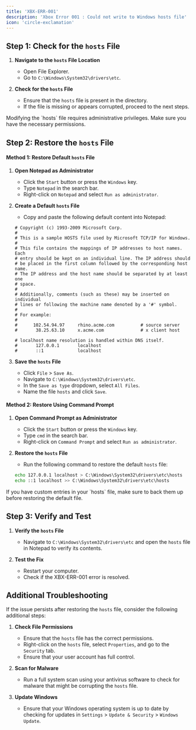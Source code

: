 ```yaml
---
title: 'XBX-ERR-001'
description: 'Xbox Error 001 : Could not write to Windows hosts file'
icon: 'circle-exclamation'
---
```


## Step 1: Check for the `hosts` File

1. **Navigate to the `hosts` File Location**
    - Open File Explorer.
    - Go to `C:\Windows\System32\drivers\etc`.

2. **Check for the `hosts` File**
    - Ensure that the `hosts` file is present in the directory.
    - If the file is missing or appears corrupted, proceed to the next steps.

<Warning>
Modifying the `hosts` file requires administrative privileges. Make sure you have the necessary permissions.
</Warning>

## Step 2: Restore the `hosts` File

#### Method 1: Restore Default `hosts` File

1. **Open Notepad as Administrator**
    - Click the `Start` button or press the `Windows` key.
    - Type `Notepad` in the search bar.
    - Right-click on `Notepad` and select `Run as administrator`.

2. **Create a Default `hosts` File**
    - Copy and paste the following default content into Notepad:

    ```plaintext
    # Copyright (c) 1993-2009 Microsoft Corp.
    #
    # This is a sample HOSTS file used by Microsoft TCP/IP for Windows.
    #
    # This file contains the mappings of IP addresses to host names. Each
    # entry should be kept on an individual line. The IP address should
    # be placed in the first column followed by the corresponding host name.
    # The IP address and the host name should be separated by at least one
    # space.
    #
    # Additionally, comments (such as these) may be inserted on individual
    # lines or following the machine name denoted by a '#' symbol.
    #
    # For example:
    #
    #      102.54.94.97     rhino.acme.com          # source server
    #       38.25.63.10     x.acme.com              # x client host

    # localhost name resolution is handled within DNS itself.
    #       127.0.0.1       localhost
    #       ::1             localhost
    ```

3. **Save the `hosts` File**
    - Click `File` > `Save As`.
    - Navigate to `C:\Windows\System32\drivers\etc`.
    - In the `Save as type` dropdown, select `All Files`.
    - Name the file `hosts` and click `Save`.

#### Method 2: Restore Using Command Prompt

1. **Open Command Prompt as Administrator**
    - Click the `Start` button or press the `Windows` key.
    - Type `cmd` in the search bar.
    - Right-click on `Command Prompt` and select `Run as administrator`.

2. **Restore the `hosts` File**
    - Run the following command to restore the default `hosts` file:

    ```sh
    echo 127.0.0.1 localhost > C:\Windows\System32\drivers\etc\hosts
    echo ::1 localhost >> C:\Windows\System32\drivers\etc\hosts
    ```

<Note>
If you have custom entries in your `hosts` file, make sure to back them up before restoring the default file.
</Note>

## Step 3: Verify and Test

1. **Verify the `hosts` File**
    - Navigate to `C:\Windows\System32\drivers\etc` and open the `hosts` file in Notepad to verify its contents.

2. **Test the Fix**
    - Restart your computer.
    - Check if the XBX-ERR-001 error is resolved.

## Additional Troubleshooting

If the issue persists after restoring the `hosts` file, consider the following additional steps:

1. **Check File Permissions**
    - Ensure that the `hosts` file has the correct permissions.
    - Right-click on the `hosts` file, select `Properties`, and go to the `Security` tab.
    - Ensure that your user account has full control.

2. **Scan for Malware**
    - Run a full system scan using your antivirus software to check for malware that might be corrupting the `hosts` file.

3. **Update Windows**
    - Ensure that your Windows operating system is up to date by checking for updates in `Settings` > `Update & Security` > `Windows Update`.